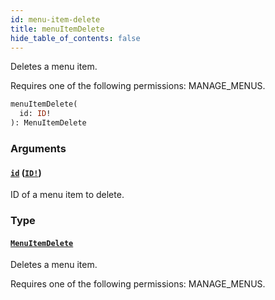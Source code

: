 ```yaml
---
id: menu-item-delete
title: menuItemDelete
hide_table_of_contents: false
---
```


Deletes a menu item.

Requires one of the following permissions: MANAGE_MENUS.

```graphql
menuItemDelete(
  id: ID!
): MenuItemDelete
```

### Arguments

#### [`id`](#) ([`ID!`](../../../developer/api-reference/scalars/id))

ID of a menu item to delete.

### Type

#### [`MenuItemDelete`](../../../developer/api-reference/objects/menu-item-delete)

Deletes a menu item.

Requires one of the following permissions: MANAGE_MENUS.
